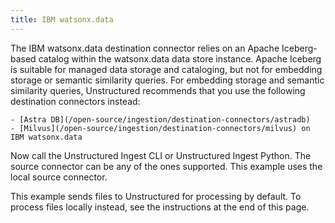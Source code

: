 ```yaml
---
title: IBM watsonx.data
---
```


<Tip>
    The IBM watsonx.data destination connector relies on an Apache Iceberg-based catalog within the watsonx.data data store instance. 
    Apache Iceberg is suitable for managed data storage and cataloging, but not for embedding storage or semantic similarity 
    queries. For embedding storage and semantic similarity queries, Unstructured recommends that you use the following destination connectors 
    instead:

    - [Astra DB](/open-source/ingestion/destination-connectors/astradb)
    - [Milvus](/open-source/ingestion/destination-connectors/milvus) on IBM watsonx.data

</Tip>


<SharedIBMWatsonxdata />

Now call the Unstructured Ingest CLI or Unstructured Ingest Python. The source connector can be any of the ones supported. This example uses the local source connector.

This example sends files to Unstructured for processing by default. To process files locally instead, see the instructions at the end of this page.


<CodeGroup>
  <IBMWatsonxdataSh />
  <IBMWatsonxdataPyV2 />
</CodeGroup>


<SharedPartitionByAPIOSS/>